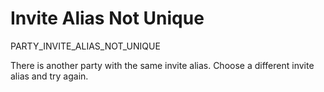 # Invite Alias Not Unique

<Summary>PARTY_INVITE_ALIAS_NOT_UNIQUE</Summary>

There is another party with the same invite alias. Choose a different invite alias and try again.

